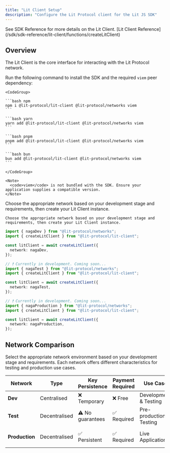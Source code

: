 ```yaml
---
title: "Lit Client Setup"
description: "Configure the Lit Protocol client for the Lit JS SDK"
---
```


<Tip>
See SDK Reference for more details on the Lit Client. [Lit Client Reference](/sdk/sdk-reference/lit-client/functions/createLitClient)
</Tip>

## Overview

The Lit Client is the core interface for interacting with the Lit Protocol network.

<Steps>
  <Step title="Install the SDK">
    Run the following command to install the SDK and the required <code>viem</code> peer dependency:

    <CodeGroup>

    ```bash npm
    npm i @lit-protocol/lit-client @lit-protocol/networks viem
    ```

    ```bash yarn
    yarn add @lit-protocol/lit-client @lit-protocol/networks viem
    ```

    ```bash pnpm
    pnpm add @lit-protocol/lit-client @lit-protocol/networks viem
    ```

    ```bash bun
    bun add @lit-protocol/lit-client @lit-protocol/networks viem
    ```

    </CodeGroup>

    <Note>
      <code>viem</code> is not bundled with the SDK. Ensure your application supplies a compatible version.
    </Note>
  </Step>

  <Step title="Network Configuration & Client Creation">
    Choose the appropriate network based on your development stage and requirements, then create your Lit Client instance.

    Choose the appropriate network based on your development stage and requirements, then create your Lit Client instance.

<CodeGroup>

```typescript dev
import { nagaDev } from "@lit-protocol/networks";
import { createLitClient } from "@lit-protocol/lit-client";

const litClient = await createLitClient({
  network: nagaDev,
});
```

```typescript test
// ❗️ Currently in development. Coming soon...
import { nagaTest } from "@lit-protocol/networks";
import { createLitClient } from "@lit-protocol/lit-client";

const litClient = await createLitClient({
  network: nagaTest,
});
```

```typescript production
// ❗️ Currently in development. Coming soon...
import { nagaProduction } from "@lit-protocol/networks";
import { createLitClient } from "@lit-protocol/lit-client";

const litClient = await createLitClient({
  network: nagaProduction,
});
```

</CodeGroup>

  </Step>
</Steps>

## Network Comparison

Select the appropriate network environment based on your development stage and requirements. Each network offers different characteristics for testing and production use cases.

| Network        | Type          | Key Persistence  | Payment Required | Use Case               | Status         |
| -------------- | ------------- | ---------------- | ---------------- | ---------------------- | -------------- |
| **Dev**        | Centralised   | ❌ Temporary     | ❌ Free          | Development & Testing  | ✅ Available   |
| **Test**       | Decentralised | ⚠️ No guarantees | ✅ Required      | Pre-production Testing | ❌ Coming Soon |
| **Production** | Decentralised | ✅ Persistent    | ✅ Required      | Live Applications      | ❌ Coming Soon |
